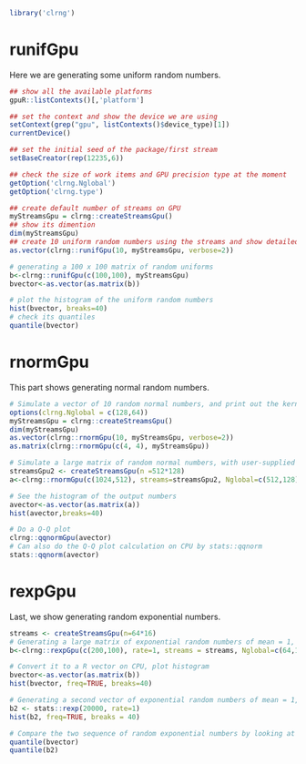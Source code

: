 <!--
%\VignetteEngine{knitr::knitr}
%\VignetteIndexEntry{Random numbers}
-->


```r
library('clrng')
```



# runifGpu
Here we are generating some uniform random numbers.
```r
## show all the available platforms
gpuR::listContexts()[,'platform']

## set the context and show the device we are using
setContext(grep("gpu", listContexts()$device_type)[1])
currentDevice()

## set the initial seed of the package/first stream
setBaseCreator(rep(12235,6))

## check the size of work items and GPU precision type at the moment
getOption('clrng.Nglobal')
getOption('clrng.type')

## create default number of streams on GPU
myStreamsGpu = clrng::createStreamsGpu()
## show its dimention
dim(myStreamsGpu)
## create 10 uniform random numbers using the streams and show detailed backend code
as.vector(clrng::runifGpu(10, myStreamsGpu, verbose=2))

# generating a 100 x 100 matrix of random uniforms
b<-clrng::runifGpu(c(100,100), myStreamsGpu)
bvector<-as.vector(as.matrix(b))

# plot the histogram of the uniform random numbers
hist(bvector, breaks=40)
# check its quantiles
quantile(bvector)
```




# rnormGpu
This part shows generating normal random numbers.
```r
# Simulate a vector of 10 random normal numbers, and print out the kernel code
options(clrng.Nglobal = c(128,64))
myStreamsGpu = clrng::createStreamsGpu()
dim(myStreamsGpu)
as.vector(clrng::rnormGpu(10, myStreamsGpu, verbose=2))
as.matrix(clrng::rnormGpu(c(4, 4), myStreamsGpu))

# Simulate a large matrix of random normal numbers, with user-supplied streams
streamsGpu2 <- createStreamsGpu(n =512*128)
a<-clrng::rnormGpu(c(1024,512), streams=streamsGpu2, Nglobal=c(512,128))

# See the histogram of the output numbers
avector<-as.vector(as.matrix(a))
hist(avector,breaks=40)

# Do a Q-Q plot
clrng::qqnormGpu(avector)
# Can also do the Q-Q plot calculation on CPU by stats::qqnorm
stats::qqnorm(avector)
```







# rexpGpu 
Last, we show generating random exponential numbers.
```r
streams <- createStreamsGpu(n=64*16)
# Generating a large matrix of exponential random numbers of mean = 1, using the supplied streams
b<-clrng::rexpGpu(c(200,100), rate=1, streams = streams, Nglobal=c(64,16))

# Convert it to a R vector on CPU, plot histogram
bvector<-as.vector(as.matrix(b))
hist(bvector, freq=TRUE, breaks=40)

# Generating a second vector of exponential random numbers of mean = 1, on CPU, plot the histogram
b2 <- stats::rexp(20000, rate=1)
hist(b2, freq=TRUE, breaks = 40)

# Compare the two sequence of random exponential numbers by looking at the quantiles
quantile(bvector)
quantile(b2)

```

